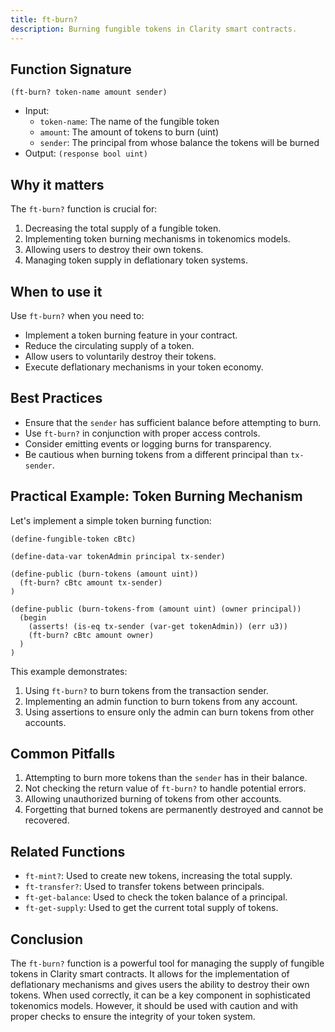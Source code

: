 ```yaml
---
title: ft-burn?
description: Burning fungible tokens in Clarity smart contracts.
---
```


## Function Signature

```clarity
(ft-burn? token-name amount sender)
```

- Input: 
  - `token-name`: The name of the fungible token
  - `amount`: The amount of tokens to burn (uint)
  - `sender`: The principal from whose balance the tokens will be burned
- Output: `(response bool uint)`

## Why it matters

The `ft-burn?` function is crucial for:

1. Decreasing the total supply of a fungible token.
2. Implementing token burning mechanisms in tokenomics models.
3. Allowing users to destroy their own tokens.
4. Managing token supply in deflationary token systems.

## When to use it

Use `ft-burn?` when you need to:

- Implement a token burning feature in your contract.
- Reduce the circulating supply of a token.
- Allow users to voluntarily destroy their tokens.
- Execute deflationary mechanisms in your token economy.

## Best Practices

- Ensure that the `sender` has sufficient balance before attempting to burn.
- Use `ft-burn?` in conjunction with proper access controls.
- Consider emitting events or logging burns for transparency.
- Be cautious when burning tokens from a different principal than `tx-sender`.

## Practical Example: Token Burning Mechanism

Let's implement a simple token burning function:

```clarity
(define-fungible-token cBtc)

(define-data-var tokenAdmin principal tx-sender)

(define-public (burn-tokens (amount uint))
  (ft-burn? cBtc amount tx-sender)
)

(define-public (burn-tokens-from (amount uint) (owner principal))
  (begin
    (asserts! (is-eq tx-sender (var-get tokenAdmin)) (err u3))
    (ft-burn? cBtc amount owner)
  )
)
```

This example demonstrates:
1. Using `ft-burn?` to burn tokens from the transaction sender.
2. Implementing an admin function to burn tokens from any account.
3. Using assertions to ensure only the admin can burn tokens from other accounts.

## Common Pitfalls

1. Attempting to burn more tokens than the `sender` has in their balance.
2. Not checking the return value of `ft-burn?` to handle potential errors.
3. Allowing unauthorized burning of tokens from other accounts.
4. Forgetting that burned tokens are permanently destroyed and cannot be recovered.

## Related Functions

- `ft-mint?`: Used to create new tokens, increasing the total supply.
- `ft-transfer?`: Used to transfer tokens between principals.
- `ft-get-balance`: Used to check the token balance of a principal.
- `ft-get-supply`: Used to get the current total supply of tokens.

## Conclusion

The `ft-burn?` function is a powerful tool for managing the supply of fungible tokens in Clarity smart contracts. It allows for the implementation of deflationary mechanisms and gives users the ability to destroy their own tokens. When used correctly, it can be a key component in sophisticated tokenomics models. However, it should be used with caution and with proper checks to ensure the integrity of your token system.
